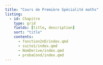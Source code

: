 ```yaml
---
title: "Cours de Première Spécialité maths"
listing:
  - id: Chapitre
    type: grid
    fields: [title, description]
    sort: "title"
    contents:
      - fonction2nD/index.qmd
      - suite1/index.qmd
      - NomDerive/index.qmd
      - probaCond/index.qmd
---
```




